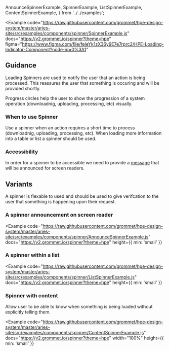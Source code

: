   AnnounceSpinnerExample,
  SpinnerExample,
  ListSpinnerExample,
  ContentSpinnerExample,
} from '../../examples';

<Example
  code="https://raw.githubusercontent.com/grommet/hpe-design-system/master/aries-site/src/examples/components/spinner/SpinnerExample.js"
  docs="https://v2.grommet.io/spinner?theme=hpe"
  figma="https://www.figma.com/file/feIeYk1zX36y9E7e7rprc2/HPE-Loading-Indicator-Component?node-id=0%3A1"
>
  <SpinnerExample />
</Example>

## Guidance

Loading Spinners are used to notify the user that an action is being processed. 
This reassures the user that something is occuring and will be provided shortly. 

Progress circles help the user to show the progression of a system operation (downloadnig, uploading, processing, etc) visually. 
### When to use Spinner

Use a spinner when an action requires a short time to process (downloadnig, uploading, processing, etc).
When loading more information into a table or list a spinner should be used.

### Accessibility

In order for a spinner to be accessible we need to provide a [message](https://v2.grommet.io/spinner#message) that will be announced for screen readers. 

## Variants

A spinner is flexable to used and should be used to give verifcation to the user that something is happening upon their request. 

### A spinner announcement on screen reader 

<Example
  code="https://raw.githubusercontent.com/grommet/hpe-design-system/master/aries-site/src/examples/components/spinner/AnnounceSpinnerExample.js"
  docs="https://v2.grommet.io/spinner?theme=hpe"
  height={{ min: 'small' }}
>
  <AnnounceSpinnerExample />
</Example>

### A spinner within a list

<Example
  code="https://raw.githubusercontent.com/grommet/hpe-design-system/master/aries-site/src/examples/components/spinner/ListSpinnerExample.js"
  docs="https://v2.grommet.io/spinner?theme=hpe"
  height={{ min: 'small' }}
>
  <ListSpinnerExample />
</Example>

### Spinner with content

Allow user to be able to know when something is being loaded without explicitly telling them.


<Example
  code="https://raw.githubusercontent.com/grommet/hpe-design-system/master/aries-site/src/examples/components/spinner/ContentSpinnerExample.js"
  docs="https://v2.grommet.io/spinner?theme=hpe"
  width="100%"
  height={{ min: 'small' }}
>
  <ContentSpinnerExample />
</Example>

